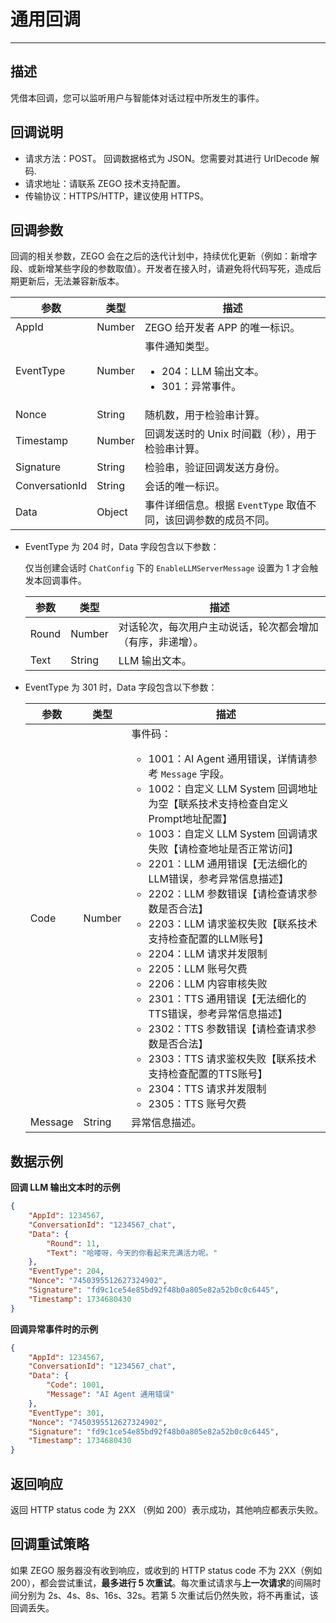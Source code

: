 
# 通用回调

- - -

## 描述

凭借本回调，您可以监听用户与智能体对话过程中所发生的事件。

## 回调说明

- 请求方法：POST。
    <Note title="说明">回调数据格式为 JSON。您需要对其进行 UrlDecode 解码.</Note>
- 请求地址：请联系 ZEGO 技术支持配置。
- 传输协议：HTTPS/HTTP，建议使用 HTTPS。

## 回调参数

<Note title="说明">回调的相关参数，ZEGO 会在之后的迭代计划中，持续优化更新（例如：新增字段、或新增某些字段的参数取值）。开发者在接入时，请避免将代码写死，造成后期更新后，无法兼容新版本。</Note>

| 参数 | 类型 | 描述 |
|------|------|------|
| AppId | Number | ZEGO 给开发者 APP 的唯一标识。 |
| EventType | Number | 事件通知类型。<ul><li>204：LLM 输出文本。</li><li>301：异常事件。</li></ul> |
| Nonce | String | 随机数，用于检验串计算。 |
| Timestamp | Number | 回调发送时的 Unix 时间戳（秒），用于检验串计算。 |
| Signature | String | 检验串，验证回调发送方身份。 |
| ConversationId | String | 会话的唯一标识。 |
| Data | Object | 事件详细信息。根据 `EventType` 取值不同，该回调参数的成员不同。 |

- EventType 为 204 时，Data 字段包含以下参数：

    <Note title="说明">仅当创建会话时 `ChatConfig` 下的 `EnableLLMServerMessage` 设置为 1 才会触发本回调事件。</Note>

    | 参数 | 类型 | 描述 |
    |------|------|------|
    | Round | Number | 对话轮次，每次用户主动说话，轮次都会增加（有序，非递增）。 |
    | Text | String | LLM 输出文本。 |

- EventType 为 301 时，Data 字段包含以下参数：

    | 参数 | 类型 | 描述 |
    |------|------|------|
    | Code | Number | 事件码：<ul><li>1001：AI Agent 通用错误，详情请参考 `Message` 字段。</li><li>1002：自定义 LLM System 回调地址为空【联系技术支持检查自定义Prompt地址配置】</li><li>1003：自定义 LLM System 回调请求失败【请检查地址是否正常访问】</li><li>2201：LLM 通用错误【无法细化的LLM错误，参考异常信息描述】</li><li>2202：LLM 参数错误【请检查请求参数是否合法】</li><li>2203：LLM 请求鉴权失败【联系技术支持检查配置的LLM账号】</li><li>2204：LLM 请求并发限制</li><li>2205：LLM 账号欠费</li><li>2206：LLM 内容审核失败</li><li>2301：TTS 通用错误【无法细化的TTS错误，参考异常信息描述】</li><li>2302：TTS 参数错误【请检查请求参数是否合法】</li><li>2303：TTS 请求鉴权失败【联系技术支持检查配置的TTS账号】</li><li>2304：TTS 请求并发限制</li><li>2305：TTS 账号欠费</li></ul> |
    | Message | String | 异常信息描述。 |


## 数据示例

**回调 LLM 输出文本时的示例**

```json
{
    "AppId": 1234567,
    "ConversationId": "1234567_chat",
    "Data": {
        "Round": 11,
        "Text": "哈喽呀，今天的你看起来充满活力呢。"
    },
    "EventType": 204,
    "Nonce": "7450395512627324902",
    "Signature": "fd9c1ce54e85bd92f48b0a805e82a52b0c0c6445",
    "Timestamp": 1734680430
}
```

**回调异常事件时的示例**

```json
{
    "AppId": 1234567,
    "ConversationId": "1234567_chat",
    "Data": {
        "Code": 1001,
        "Message": "AI Agent 通用错误"
    },
    "EventType": 301,
    "Nonce": "7450395512627324902",
    "Signature": "fd9c1ce54e85bd92f48b0a805e82a52b0c0c6445",
    "Timestamp": 1734680430
}
```


## 返回响应
返回 HTTP status code 为 2XX （例如 200）表示成功，其他响应都表示失败。

## 回调重试策略

如果 ZEGO 服务器没有收到响应，或收到的 HTTP status code 不为 2XX（例如 200），都会尝试重试，**最多进行 5 次重试**。每次重试请求与**上一次请求**的间隔时间分别为 2s、4s、8s、16s、32s。若第 5 次重试后仍然失败，将不再重试，该回调丢失。
